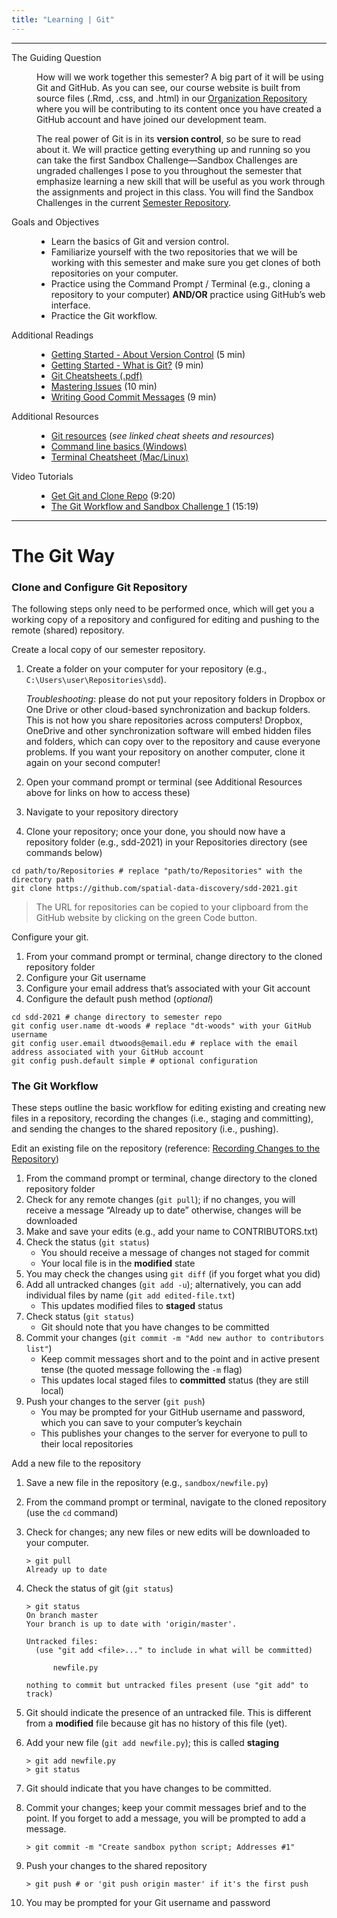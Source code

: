 ```yaml
---
title: "Learning | Git"
---
```


***

The Guiding Question
:   How will we work together this semester?
    A big part of it will be using Git and GitHub.
    As you can see, our course website is built from source files (.Rmd, .css, and .html) in our [Organization Repository](https://github.com/spatial-data-discovery/spatial-data-discovery.github.io) where you will be contributing to its content once you have created a GitHub account and have joined our development team.

    The real power of Git is in its **version control**, so be sure to read about it.
    We will practice getting everything up and running so you can take the first Sandbox Challenge---Sandbox Challenges are ungraded challenges I pose to you throughout the semester that emphasize learning a new skill that will be useful as you work through the assignments and project in this class.
    You will find the Sandbox Challenges in the current [Semester Repository][semester-repo].

Goals and Objectives
:   - Learn the basics of Git and version control.
    - Familiarize yourself with the two repositories that we will be working with this semester and make sure you get clones of both repositories on your computer.
    - Practice using the Command Prompt / Terminal (e.g., cloning a repository to your computer) **AND/OR** practice using GitHub's web interface.
    - Practice the Git workflow.

Additional Readings
:   - [Getting Started - About Version Control](https://git-scm.com/book/en/v2/Getting-Started-About-Version-Control) (5 min)
    - [Getting Started - What is Git?](https://git-scm.com/book/en/v2/Getting-Started-What-is-Git%3F) (9 min)
    - [Git Cheatsheets (.pdf)](https://jan-krueger.net/git-cheat-sheet-extended-edition)
    - [Mastering Issues](https://guides.github.com/features/issues/) (10 min)
    - [Writing Good Commit Messages](https://blog.bolajiayodeji.com/writing-good-commit-messages-a-practical-guide) (9 min)

Additional Resources
:   - [Git resources](https://confluence.atlassian.com/bitbucketserver/git-resources-776639766.html) (*see linked cheat sheets and resources*)
    - [Command line basics (Windows)](https://www.digitalcitizen.life/command-prompt-how-use-basic-commands/)
    - [Terminal Cheatsheet (Mac/Linux)](https://github.com/0nn0/terminal-mac-cheatsheet)

Video Tutorials
:   - [Get Git and Clone Repo](https://youtu.be/kqsOknFb0KI) (9:20)
    - [The Git Workflow and Sandbox Challenge 1](https://youtu.be/IgKYzsBCxj0) (15:19)

***

# The Git Way


### Clone and Configure Git Repository
The following steps only need to be performed once, which will get you a working copy of a repository and configured for editing and pushing to the remote (shared) repository.

Create a local copy of our semester repository.

1.  Create a folder on your computer for your repository (e.g., `C:\Users\user\Repositories\sdd`).

    *Troubleshooting*: please do not put your repository folders in Dropbox or One Drive or other cloud-based synchronization and backup folders.
    This is not how you share repositories across computers!
    Dropbox, OneDrive and other synchronization software will embed hidden files and folders, which can copy over to the repository and cause everyone problems.
    If you want your repository on another computer, clone it again on your second computer!

2.  Open your command prompt or terminal (see Additional Resources above for links on how to access these)
3.  Navigate to your repository directory
4.  Clone your repository; once your done, you should now have a repository folder (e.g., sdd-2021) in your Repositories directory (see commands below)

```shell
cd path/to/Repositories # replace "path/to/Repositories" with the directory path
git clone https://github.com/spatial-data-discovery/sdd-2021.git
```

> The URL for repositories can be copied to your clipboard from the GitHub website by clicking on the green Code button.

Configure your git.

1. From your command prompt or terminal, change directory to the cloned repository folder
2. Configure your Git username
3. Configure your email address that's associated with your Git account
4. Configure the default push method (*optional*)

```shell
cd sdd-2021 # change directory to semester repo
git config user.name dt-woods # replace "dt-woods" with your GitHub username
git config user.email dtwoods@email.edu # replace with the email address associated with your GitHub account
git config push.default simple # optional configuration
```

### The Git Workflow
These steps outline the basic workflow for editing existing and creating new files in a repository, recording the changes (i.e., staging and committing), and sending the changes to the shared repository (i.e., pushing).

Edit an existing file on the repository (reference: [Recording Changes to the Repository](https://git-scm.com/book/en/v2/Git-Basics-Recording-Changes-to-the-Repository))

1.  From the command prompt or terminal, change directory to the cloned repository folder
2.  Check for any remote changes (`git pull`); if no changes, you will receive a message "Already up to date" otherwise, changes will be downloaded
3.  Make and save your edits (e.g., add your name to CONTRIBUTORS.txt)
4.  Check the status (`git status`)
    * You should receive a message of changes not staged for commit
    * Your local file is in the **modified** state
5.  You may check the changes using `git diff` (if you forget what you did)
6.  Add all untracked changes (`git add -u`); alternatively, you can add individual files by name (`git add edited-file.txt`)
    * This updates modified files to **staged** status
7.  Check status (`git status`)
    * Git should note that you have changes to be committed
8.  Commit your changes (`git commit -m "Add new author to contributors list"`)
    * Keep commit messages short and to the point and in active present tense (the quoted message following the `-m` flag)
    * This updates local staged files to **committed** status (they are still local)
9.  Push your changes to the server (`git push`)
    * You may be prompted for your GitHub username and password, which you can save to your computer's keychain
    * This publishes your changes to the server for everyone to pull to their local repositories

Add a new file to the repository

1.  Save a new file in the repository (e.g., `sandbox/newfile.py`)
1.  From the command prompt or terminal, navigate to the cloned repository (use the `cd` command)
1.  Check for changes; any new files or new edits will be downloaded to your computer.

    ```console
    > git pull
    Already up to date
    ```
1.  Check the status of git (`git status`)

    ```console
    > git status
    On branch master
    Your branch is up to date with 'origin/master'.

    Untracked files:
      (use "git add <file>..." to include in what will be committed)

          newfile.py

    nothing to commit but untracked files present (use "git add" to track)
    ```
1.  Git should indicate the presence of an untracked file. This is different from a **modified** file because git has no history of this file (yet).
1.  Add your new file (`git add newfile.py`); this is called **staging**

    ```console
    > git add newfile.py
    > git status
    ```
1.  Git should indicate that you have changes to be committed.
1.  Commit your changes; keep your commit messages brief and to the point. If you forget to add a message, you will be prompted to add a message.

    ```console
    > git commit -m "Create sandbox python script; Addresses #1"
    ```
1. Push your changes to the shared repository

    ```console
    > git push # or 'git push origin master' if it's the first push
    ```
1. You may be prompted for your Git username and password


[semester-repo]: https://github.com/spatial-data-discovery/sdd-2021
